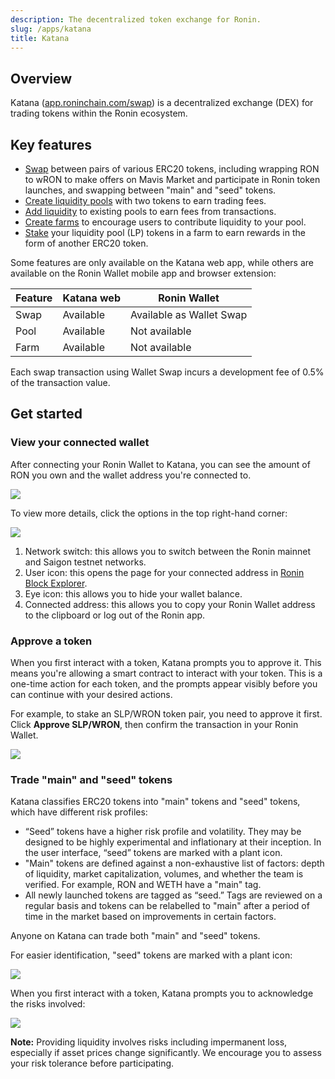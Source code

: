 ```yaml
---
description: The decentralized token exchange for Ronin.
slug: /apps/katana
title: Katana
---
```



## Overview

Katana ([app.roninchain.com/swap](https://app.roninchain.com/swap)) is a decentralized exchange (DEX) for trading tokens within the Ronin ecosystem. 

## Key features

* [Swap](./guides/swap-tokens.mdx) between pairs of various ERC20 tokens, including wrapping RON to wRON to make offers on Mavis Market and participate in Ronin token launches, and swapping between "main" and "seed" tokens.
* [Create liquidity pools](./guides/create-pool.mdx) with two tokens to earn trading fees.
* [Add liquidity](./guides/add-liquidity.mdx) to existing pools to earn fees from transactions.
* [Create farms](./guides/create-farm.mdx) to encourage users to contribute liquidity to your pool.
* [Stake](./guides/stake-tokens.mdx) your liquidity pool (LP) tokens in a farm to earn rewards in the form of another ERC20 token.

Some features are only available on the Katana web app, while others are available on the Ronin Wallet mobile app and browser extension:

|Feature|Katana web|Ronin Wallet|
|---|---|---|
|Swap|Available|Available as Wallet Swap |
|Pool|Available|Not available|
|Farm|Available|Not available|

Each swap transaction using Wallet Swap incurs a development fee of 0.5% of the transaction value.

## Get started

### View your connected wallet

After connecting your Ronin Wallet to Katana, you can see the amount of RON you own and the wallet address you're connected to.

<img src={walletBalance} width={1000} />

To view more details, click the options in the top right-hand corner:

<img src={walletOptions} width={1000} />

1. Network switch: this allows you to switch between the Ronin mainnet and Saigon testnet networks.
2. User icon: this opens the page for your connected address in [Ronin Block Explorer](https://app.roninchain.com/).
3. Eye icon: this allows you to hide your wallet balance.
4. Connected address: this allows you to copy your Ronin Wallet address to the clipboard or log out of the Ronin app.

### Approve a token

When you first interact with a token, Katana prompts you to approve it. This means you're allowing a smart contract to interact with your token. This is a one-time action for each token, and the prompts appear visibly before you can continue with your desired actions.

For example, to stake an SLP/WRON token pair, you need to approve it first. Click **Approve SLP/WRON**, then confirm the transaction in your Ronin Wallet.

<img src={approveTokens} width={1000} />

### Trade "main" and "seed" tokens

Katana classifies ERC20 tokens into "main" tokens and "seed" tokens, which have different risk profiles:

* “Seed” tokens have a higher risk profile and volatility. They may be designed to be highly experimental and inflationary at their inception. In the user interface, “seed” tokens are marked with a plant icon.
* "Main" tokens are defined against a non-exhaustive list of factors: depth of liquidity, market capitalization, volumes, and whether the team is verified. For example, RON and WETH have a "main" tag.
* All newly launched tokens are tagged as “seed.” Tags are reviewed on a regular basis and tokens can be relabelled to "main" after a period of time in the market based on improvements in certain factors.

Anyone on Katana can trade both "main" and "seed" tokens.

For easier identification, "seed" tokens are marked with a plant icon:

<img src={seedTokenPool} width={1000} />

When you first interact with a token, Katana prompts you to acknowledge the risks involved:

<img src={seedTokenWarning} width={300} />

**Note:** Providing liquidity involves risks including impermanent loss, especially if asset prices change significantly. We encourage you to assess your risk tolerance before participating.

